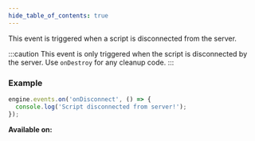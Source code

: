 ```yaml
---
hide_table_of_contents: true
---
```



This event is triggered when a script is disconnected from the server.

:::caution
This event is only triggered when the script is disconnected by the server. Use `onDestroy` for any cleanup code.
:::

### Example

```js
engine.events.on('onDisconnect', () => {
  console.log('Script disconnected from server!');
});
```

**Available on:** <ClientTag /> <ServerTag />
